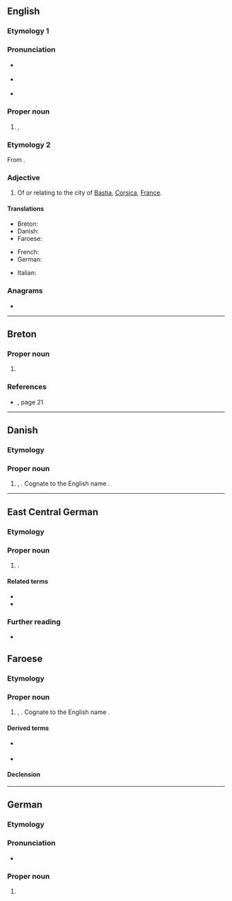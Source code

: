 {{also|bastian}}
==English==

===Etymology 1===
{{clipping|en|Sebastian}}

===Pronunciation===
* {{a|RP}} {{IPA|en|/ˈbæsti.ən/}}
* {{a|US}} {{IPA|en|/ˈbæsti.ən/|/ˈbæstʃən/}}
* {{homophones|en|bastion}}

===Proper noun===
{{en-proper noun}}

# {{given name|en|male|from=Ancient Greek}}, {{diminutive of|en|Sebastian|nocap=1}}

===Etymology 2===
From {{suffix|en|Bastia|n}}.

===Adjective===
{{en-adj|-}}

# Of or relating to the city of [[Bastia]], [[Corsica]], [[France]].

====Translations====
{{trans-top|Cognates to Bastian}}
* Breton: {{t|br|Bastian}}
* Danish: {{t|da|Bastian}}
* Faroese: {{t|fo|Bastian}}
{{trans-mid}}
* French: {{t+|fr|Bastien}}
* German: {{t+|de|Bastian}}
{{trans-bottom}}
{{trans-top|Of or relating to Bastia}}
* Italian: {{t|it|bastiese|mf}}
{{trans-bottom}}

===Anagrams===
* {{anagrams|en|a=aabinst|abstain|banitsa}}

----

==Breton==

===Proper noun===
{{br-proper noun|m}}

# {{given name|br|male|eq=Bastian}}

===References===
* {{R:TlPb1996}}, page 21

----

==Danish==

===Etymology===
{{clipping of|da|Sebastian}}

===Proper noun===
{{da-proper noun}}

# {{given name|da|male}}, {{diminutive of|da|Sebastian}}. Cognate to the English name {{m|en|Bastian}}.

----

==East Central German==

===Etymology===
{{clipping of|de|Sebastian}}

===Proper noun===
{{head|gmw-ecg|noun|}}

# {{lb|gmw-ecg|Erzgebirgisch}} {{given name|gmw-ecg|male|dim=Sebastian}}.

====Related terms====
* {{l|gmw-ecg|Bastie}}
* {{l|gmw-ecg|Bastl}}


===Further reading===
* {{R:gmw-ecg:Heidler|21}}

==Faroese==

===Etymology===
{{clipping of|fo|Sebastian}}

===Proper noun===
{{head|fo|proper noun|g=m}}

# {{given name|fo|male}}, {{diminutive of|fr|Sebastian}}. Cognate to the English name {{m|en|Bastian}}.

====Derived terms====
* {{l|fo|Bastiansson}} {{gloss|son of Bastian}} {{qualifier|patronymic}}
* {{l|fo|Bastiansdóttir}} {{gloss|daughter of Bastian}} {{qualifier|patronymic}}

====Declension====
{{fo-decl-proper-noun-s-indef|Bastian|Bastian|Bastiani|Bastians}}

----

==German==

===Etymology===
{{clipping of|de|Sebastian}}

===Pronunciation===
* {{audio|de|De-Bastian.ogg|Audio}}

===Proper noun===
{{head|de|proper noun}}

# {{given name|de|male|dimof=Sebastian|eq=Bastian}}